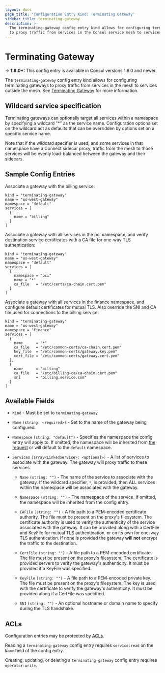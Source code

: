 ```yaml
---
layout: docs
page_title: 'Configuration Entry Kind: Terminating Gateway'
sidebar_title: terminating-gateway
description: >-
  The terminating-gateway config entry kind allows for configuring terminating gateways
  to proxy traffic from services in the Consul service mesh to services outside the mesh.
---
```


# Terminating Gateway

-> **1.8.0+:** This config entry is available in Consul versions 1.8.0 and newer.

  The `terminating-gateway` config entry kind allows for configuring terminating gateways
  to proxy traffic from services in the mesh to services outside the mesh.
  See [Terminating Gateway](/docs/connect/terminating_gateway) for more information.

## Wildcard service specification

  Terminating gateways can optionally target all services within a namespace by specifying a wildcard "*"
  as the service name. Configuration options set on the wildcard act as defaults that can be overridden
  by options set on a specific service name.

  Note that if the wildcard specifier is used, and some services in that namespace have a Connect sidecar proxy,
  traffic from the mesh to those services will be evenly load-balanced between the gateway and their sidecars. 

## Sample Config Entries

Associate a gateway with the billing service:

```hcl
kind = "terminating-gateway"
name = "us-west-gateway"
namespace = "default"
services = [
  {
    name = "billing"
  }
]
```

Associate a gateway with all services in the pci namespace, and verify destination
service certificates with a CA file for one-way TLS authentication:

```hcl
kind = "terminating-gateway"
name = "us-west-gateway"
namespace = "default"
services = [
  {
    namespace = "pci"
    name = "*"
    ca_file   = "/etc/certs/ca-chain.cert.pem"
  }
]
```

Associate a gateway with all services in the finance namespace, and configure default certificates for mutual TLS.
Also override the SNI and CA file used for connections to the billing service:

```hcl
kind = "terminating-gateway"
name = "us-west-gateway"
namespace = "finance"
services = [
  {
    name      = "*"
    ca_file   = "/etc/common-certs/ca-chain.cert.pem"
    key_file  = "/etc/common-certs/gateway.key.pem"
    cert_file = "/etc/common-certs/gateway.cert.pem"
  },
  {
    name      = "billing"
    ca_file   = "/etc/billing-ca/ca-chain.cert.pem"
    sni       = "billing.service.com"
  }
]
```

## Available Fields

- `Kind` - Must be set to `terminating-gateway`

- `Name` `(string: <required>)` - Set to the name of the gateway being configured.

- `Namespace` `(string: "default")` - <EnterpriseAlert inline /> Specifies the namespace 
    the config entry will apply to. If omitted, the namespace will be inherited from [the 
    request](/api/config#ns) or will default to the `default` namespace.

- `Services` `(array<LinkedService>: <optional>)` - A list of services to associate
    with the gateway. The gateway will proxy traffic to these services.

    - `Name` `(string: "")` - The name of the service to associate with the gateway.
    If the wildcard specifier, `*`, is provided, then ALL services within the namespace
    will be associated with the gateway.

    - `Namespace` `(string: "")` - <EnterpriseAlert inline /> The namespace of the service.
    If omitted, the namespace will be inherited from the config entry.

    - `CAFile` `(string: "")` - A file path to a PEM-encoded certificate authority.
    The file must be present on the proxy's filesystem.
    The certificate authority is used to verify the authenticity of the service associated with the gateway.
    It can be provided along with a CertFile and KeyFile for mutual TLS authentication, or on its own
    for one-way TLS authentication. If none is provided the gateway **will not** encrypt the traffic to the destination.

    - `CertFile` `(string: "")` - A file path to a PEM-encoded certificate.
    The file must be present on the proxy's filesystem.
    The certificate is provided servers to verify the gateway's authenticity. It must be provided if a KeyFile was specified.

    - `KeyFile` `(string: "")` - A file path to a PEM-encoded private key.
     The file must be present on the proxy's filesystem.
     The key is used with the certificate to verify the gateway's authenticity. It must be provided along if a CertFile was specified.

    - `SNI` `(string: "")` - An optional hostname or domain name to specify during the TLS handshake.

## ACLs

Configuration entries may be protected by
[ACLs](https://learn.hashicorp.com/consul/security-networking/production-acls).

Reading a `terminating-gateway` config entry requires `service:read` on the `Name`
field of the config entry.

Creating, updating, or deleting a `terminating-gateway` config entry requires
`operator:write`.
